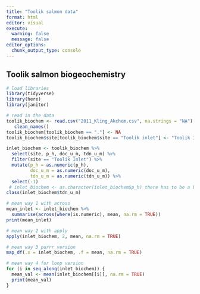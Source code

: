 ```yaml
---
title: "Toolik salmon data"
format: html
editor: visual
execute: 
  warning: false
  message: false
editor_options: 
  chunk_output_type: console
---
```


## Toolik salmon biogeochemistry

```r
# load libraries
library(tidyverse)
library(here)
library(janitor)
```

```r
# read in the data
toolik_biochem <- read.csv("2011_Kling_Akchem.csv", na.strings = "NA") %>%
   clean_names()
toolik_biochem[toolik_biochem == "."] <- NA
toolik_biochem$site[toolik_biochem$site == "Toolik inlet"] <- "Toolik Inlet"
```

```r
inlet_biochem <- toolik_biochem %>% 
  select(site, p_h, doc_u_m, tdn_u_m) %>% 
  filter(site == "Toolik Inlet") %>% 
  mutate(p_h = as.numeric(p_h), 
         doc_u_m = as.numeric(doc_u_m), 
         tdn_u_m = as.numeric(tdn_u_m)) %>% 
  select(-1)
 # inlet_biochem <- as.character(inlet_biochem$p_h) there has to be a better way to do this part geez
class(inlet_biochem$tdn_u_m)
```

```r
# mean way 1 with across 
mean_inlet <- inlet_biochem %>% 
  summarise(across(where(is.numeric), mean, na.rm = TRUE))
print(mean_inlet)
```

```r
# mean way 2 with apply
apply(inlet_biochem, 2, mean, na.rm = TRUE)
```

```r
# mean way 3 purrr version
map_df(.x = inlet_biochem, .f = mean, na.rm = TRUE)
```

```r
# mean way 4 for loop version
for (i in seq_along(inlet_biochem)) {
  mean_val <- mean(inlet_biochem[[i]], na.rm = TRUE)
  print(mean_val)
}
```

